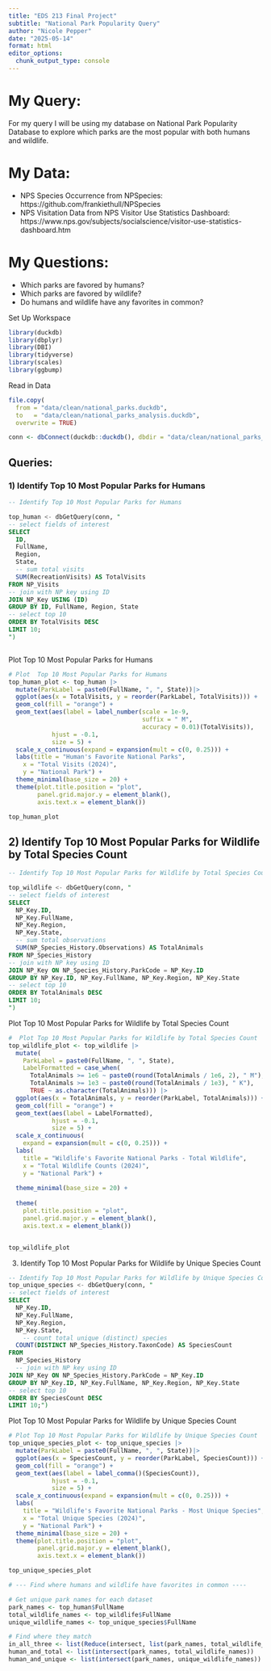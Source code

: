 ```yaml
---
title: "EDS 213 Final Project"
subtitle: "National Park Popularity Query"
author: "Nicole Pepper"
date: "2025-05-14"
format: html
editor_options: 
  chunk_output_type: console
---
```


# My Query:
For my query I will be using my database on National Park Popularity Database to explore which parks are the most popular with both humans and wildlife.

# My Data:

- NPS Species Occurrence from NPSpecies: https://github.com/frankiethull/NPSpecies
- NPS Visitation Data from NPS Visitor Use Statistics Dashboard: https://www.nps.gov/subjects/socialscience/visitor-use-statistics-dashboard.htm

# My Questions:

- Which parks are favored by humans?
- Which parks are favored by wildlife? 
- Do humans and wildlife have any favorites in common?

Set Up Workspace
```r
library(duckdb)
library(dbplyr)
library(DBI)
library(tidyverse)
library(scales)
library(ggbump)
```

Read in Data
```r

file.copy(
  from = "data/clean/national_parks.duckdb",
  to   = "data/clean/national_parks_analysis.duckdb",
  overwrite = TRUE)

conn <- dbConnect(duckdb::duckdb(), dbdir = "data/clean/national_parks_analysis.duckdb", read_only = FALSE)
```

## Queries:

### 1)  Identify Top 10 Most Popular Parks for Humans
```sql

-- Identify Top 10 Most Popular Parks for Humans

top_human <- dbGetQuery(conn, "
-- select fields of interest
SELECT 
  ID,
  FullName,
  Region,
  State,
  -- sum total visits
  SUM(RecreationVisits) AS TotalVisits
FROM NP_Visits
-- join with NP key using ID
JOIN NP_Key USING (ID)
GROUP BY ID, FullName, Region, State
-- select top 10
ORDER BY TotalVisits DESC
LIMIT 10;
")



```

Plot Top 10 Most Popular Parks for Humans
```r
# Plot  Top 10 Most Popular Parks for Humans
top_human_plot <- top_human |>
  mutate(ParkLabel = paste0(FullName, ", ", State))|>
  ggplot(aes(x = TotalVisits, y = reorder(ParkLabel, TotalVisits))) +
  geom_col(fill = "orange") +
  geom_text(aes(label = label_number(scale = 1e-9,
                                     suffix = " M",
                                     accuracy = 0.01)(TotalVisits)),
            hjust = -0.1,
            size = 5) +
  scale_x_continuous(expand = expansion(mult = c(0, 0.25))) +
  labs(title = "Human's Favorite National Parks",
    x = "Total Visits (2024)",
    y = "National Park") +
  theme_minimal(base_size = 20) +
  theme(plot.title.position = "plot",
        panel.grid.major.y = element_blank(),
        axis.text.x = element_blank())

top_human_plot

```



## 2)  Identify Top 10 Most Popular Parks for Wildlife by Total Species Count
```sql
-- Identify Top 10 Most Popular Parks for Wildlife by Total Species Count

top_wildlife <- dbGetQuery(conn, "
-- select fields of interest
SELECT 
  NP_Key.ID,
  NP_Key.FullName,
  NP_Key.Region,
  NP_Key.State,
  -- sum total observations
  SUM(NP_Species_History.Observations) AS TotalAnimals
FROM NP_Species_History
-- join with NP key using ID
JOIN NP_Key ON NP_Species_History.ParkCode = NP_Key.ID
GROUP BY NP_Key.ID, NP_Key.FullName, NP_Key.Region, NP_Key.State
-- select top 10
ORDER BY TotalAnimals DESC
LIMIT 10;
")


```

Plot Top 10 Most Popular Parks for Wildlife by Total Species Count
```r
#  Plot Top 10 Most Popular Parks for Wildlife by Total Species Count
top_wildlife_plot <- top_wildlife |>
  mutate(
    ParkLabel = paste0(FullName, ", ", State),
    LabelFormatted = case_when(
      TotalAnimals >= 1e6 ~ paste0(round(TotalAnimals / 1e6, 2), " M"),
      TotalAnimals >= 1e3 ~ paste0(round(TotalAnimals / 1e3), " K"),
      TRUE ~ as.character(TotalAnimals))) |>
  ggplot(aes(x = TotalAnimals, y = reorder(ParkLabel, TotalAnimals))) +
  geom_col(fill = "orange") +
  geom_text(aes(label = LabelFormatted),
            hjust = -0.1,
            size = 5) +
  scale_x_continuous(
    expand = expansion(mult = c(0, 0.25))) +
  labs(
    title = "Wildlife's Favorite National Parks - Total Wildlife",
    x = "Total Wildlife Counts (2024)",
    y = "National Park") +
  
  theme_minimal(base_size = 20) +
  
  theme(
    plot.title.position = "plot",
    panel.grid.major.y = element_blank(),
    axis.text.x = element_blank())


top_wildlife_plot
```


3)  Identify Top 10 Most Popular Parks for Wildlife by Unique Species Count
```sql
-- Identify Top 10 Most Popular Parks for Wildlife by Unique Species Count
top_unique_species <- dbGetQuery(conn, "
-- select fields of interest
SELECT 
  NP_Key.ID,
  NP_Key.FullName,
  NP_Key.Region,
  NP_Key.State,
    -- count total unique (distinct) species
  COUNT(DISTINCT NP_Species_History.TaxonCode) AS SpeciesCount
FROM
  NP_Species_History
  -- join with NP key using ID
JOIN NP_Key ON NP_Species_History.ParkCode = NP_Key.ID
GROUP BY NP_Key.ID, NP_Key.FullName, NP_Key.Region, NP_Key.State
-- select top 10
ORDER BY SpeciesCount DESC
LIMIT 10;")

```

Plot Top 10 Most Popular Parks for Wildlife by Unique Species Count
```r
# Plot Top 10 Most Popular Parks for Wildlife by Unique Species Count
top_unique_species_plot <- top_unique_species |>
  mutate(ParkLabel = paste0(FullName, ", ", State))|>
  ggplot(aes(x = SpeciesCount, y = reorder(ParkLabel, SpeciesCount))) +
  geom_col(fill = "orange") +
  geom_text(aes(label = label_comma()(SpeciesCount)),
            hjust = -0.1,
            size = 5) +
  scale_x_continuous(expand = expansion(mult = c(0, 0.25))) +
  labs(
    title = "Wildlife's Favorite National Parks - Most Unique Species",
    x = "Total Unique Species (2024)",
    y = "National Park") +
  theme_minimal(base_size = 20) +
  theme(plot.title.position = "plot",
        panel.grid.major.y = element_blank(),
        axis.text.x = element_blank())

top_unique_species_plot

```

```r

# --- Find where humans and wildlife have favorites in common ----

# Get unique park names for each dataset
park_names <- top_human$FullName
total_wildlife_names <- top_wildlife$FullName
unique_wildlife_names <- top_unique_species$FullName

# Find where they match
in_all_three <- list(Reduce(intersect, list(park_names, total_wildlife_names, unique_wildlife_names)))
human_and_total <- list(intersect(park_names, total_wildlife_names))
human_and_unique <- list(intersect(park_names, unique_wildlife_names))

```
